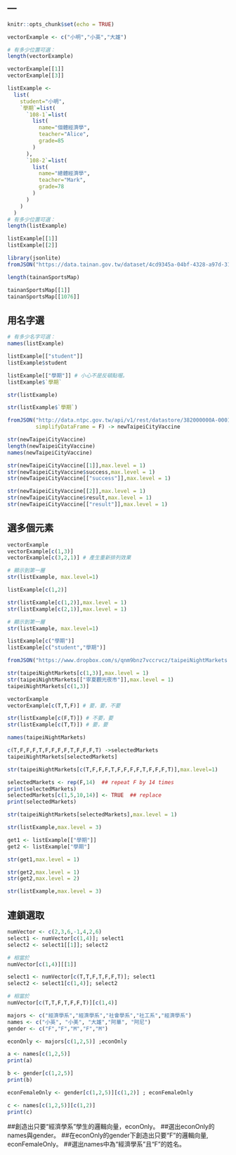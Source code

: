 ---
---

```r
knitr::opts_chunk$set(echo = TRUE)
```

```r
vectorExample <- c("小明","小英","大雄")

# 有多少位置可選：
length(vectorExample)
```

```r
vectorExample[[1]]
vectorExample[[3]]
```

```r
listExample <- 
  list(
    student="小明",
    `學期`=list(
      `108-1`=list(
        list(
          name="個體經濟學",
          teacher="Alice",
          grade=85
        )
      ),
      `108-2`=list(
        list(
          name="總體經濟學",
          teacher="Mark",
          grade=78
        )
      )
    )
  )
# 有多少位置可選：
length(listExample)
```

```r
listExample[[1]]
listExample[[2]]
```

```r
library(jsonlite)
fromJSON("https://data.tainan.gov.tw/dataset/4cd9345a-04bf-4328-a97d-314ff78b4763/resource/afc025fc-1ef4-447c-b785-a680391d0ca1/download/tnsport2.json", simplifyDataFrame = F) -> tainanSportsMap

length(tainanSportsMap)
```
```r
tainanSportsMap[[1]]
tainanSportsMap[[1076]]
```

## 用名字選

```r
# 有多少名字可選：
names(listExample)
```

```r
listExample[["student"]]
listExample$student

listExample[["學期"]] # 小心不是反頓點喔。
listExample$`學期`
```

```r
str(listExample)
```

```r
str(listExample$`學期`)
```

```r
fromJSON("http://data.ntpc.gov.tw/api/v1/rest/datastore/382000000A-000157-002",
         simplifyDataFrame = F) -> newTaipeiCityVaccine
```


```r
str(newTaipeiCityVaccine)
length(newTaipeiCityVaccine)
names(newTaipeiCityVaccine)
```

```r
str(newTaipeiCityVaccine[[1]],max.level = 1)
str(newTaipeiCityVaccine$success,max.level = 1)
str(newTaipeiCityVaccine[["success"]],max.level = 1)

str(newTaipeiCityVaccine[[2]],max.level = 1)
str(newTaipeiCityVaccine$result,max.level = 1)
str(newTaipeiCityVaccine[["result"]],max.level = 1)
```

## 選多個元素

```r
vectorExample
vectorExample[c(1,3)]
vectorExample[c(3,2,1)] # 產生重新排列效果
```

```r
# 顯示到第一層
str(listExample, max.level=1)

listExample[c(1,2)]

str(listExample[c(1,2)],max.level = 1)
str(listExample[c(2,1)],max.level = 1)
```

```r
# 顯示到第一層
str(listExample, max.level=1)

listExample[c("學期")]
listExample[c("student","學期")]
```

```r
fromJSON("https://www.dropbox.com/s/qnm9bnz7vccrvcz/taipeiNightMarkets.json?dl=1", simplifyDataFrame = F) -> taipeiNightMarkets

str(taipeiNightMarkets[c(1,3)],max.level = 1)
str(taipeiNightMarkets[["寧夏觀光夜市"]],max.level = 1)
taipeiNightMarkets[c(1,3)]

```

```r
vectorExample
vectorExample[c(T,T,F)] # 要，要，不要
```

```r
str(listExample[c(F,T)]) # 不要，要
str(listExample[c(T,T)]) # 要，要
```

```r
names(taipeiNightMarkets)

c(T,F,F,F,T,F,F,F,F,T,F,F,F,T) ->selectedMarkets
taipeiNightMarkets[selectedMarkets]

str(taipeiNightMarkets[c(T,F,F,F,T,F,F,F,F,T,F,F,F,T)],max.level=1)
```

```r
selectedMarkets <- rep(F,14)  ## repeat F by 14 times
print(selectedMarkets)
selectedMarkets[c(1,5,10,14)] <- TRUE  ## replace
print(selectedMarkets)
```

```r
str(taipeiNightMarkets[selectedMarkets],max.level = 1)
```

```r
str(listExample,max.level = 3)
```

```r
get1 <- listExample[["學期"]]
get2 <- listExample["學期"]
```

```r
str(get1,max.level = 1)
```

```r
str(get2,max.level = 1)
str(get2,max.level = 2)
```

```r
str(listExample,max.level = 3)
```

## 連鎖選取

```r
numVector <- c(2,3,6,-1,4,2,6)
select1 <- numVector[c(1,4)]; select1
select2 <- select1[[1]]; select2

# 相當於
numVector[c(1,4)][[1]]
```

```r
select1 <- numVector[c(T,T,F,T,F,F,T)]; select1
select2 <- select1[c(1,4)]; select2

# 相當於
numVector[c(T,T,F,T,F,F,T)][c(1,4)]
```

```r
majors <- c("經濟學系","經濟學系","社會學系","社工系","經濟學系")
names <- c("小英", "小美", "大雄","阿華", "阿尼")
gender <- c("F","F","M","F","M")

econOnly <- majors[c(1,2,5)] ;econOnly

a <- names[c(1,2,5)] 
print(a)

b <- gender[c(1,2,5)]
print(b)

econFemaleOnly <- gender[c(1,2,5)][c(1,2)] ; econFemaleOnly

c <- names[c(1,2,5)][c(1,2)]
print(c)
```
##創造出只要“經濟學系”學生的邏輯向量，econOnly。
##選出econOnly的names與gender。
##在econOnly的gender下創造出只要“F”的邏輯向量, econFemaleOnly。
##選出names中為“經濟學系”且“F”的姓名。


